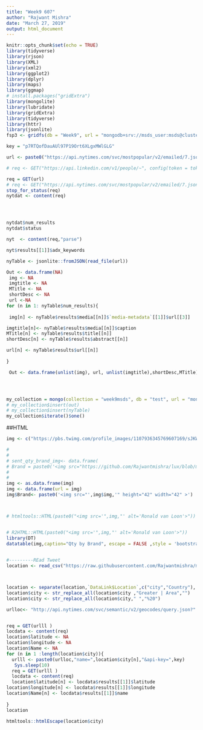```yaml
---
title: "Week9 607"
author: "Rajwant Mishra"
date: "March 27, 2019"
output: html_document
---
```


```r
knitr::opts_chunk$set(echo = TRUE)
library(tidyverse)
library(rjson)
library(XML)
library(xml2)
library(ggplot2)
library(dplyr)
library(maps)
library(ggmap)
# install.packages("gridExtra")
library(mongolite)
library(lubridate)
library(gridExtra)
library(tidyverse)
library(httr)
library(jsonlite)
fsp3 <- gridfs(db = "Week9", url = "mongodb+srv://msds_user:msds@cluster0-bqyhe.gcp.mongodb.net/", prefix = "fs",options = ssl_options())

```

```r



key = "p7RTQofDauAUl97P19Ort6XLgxMWlGLG"

url <- paste0("https://api.nytimes.com/svc/mostpopular/v2/emailed/7.json?api-key=",key)

# req <- GET("https://api.linkedin.com/v1/people/~", config(token = token))

req = GET(url)
# req <- GET("https://api.nytimes.com/svc/mostpopular/v2/emailed/7.json",add_headers('api-key' = key))
stop_for_status(req)
nytdat <- content(req)




nytdat$num_results
nytdat$status

nyt  <- content(req,"parse")

nyt$results[[1]]$adx_keywords

nyTable <- jsonlite::fromJSON(read_file(url))

Out <- data.frame(NA)
 img <- NA
 imgtitle <- NA
 MTitle <- NA
 shortDesc <- NA
 url <-NA
for (n in 1: nyTable$num_results){
  
 img[n] <- nyTable$results$media[[n]]$`media-metadata`[[1]]$url[[3]] 

imgtitle[n]<- nyTable$results$media[[n]]$caption
MTitle[n] <- nyTable$results$title[[n]]
shortDesc[n] <- nyTable$results$abstract[[n]]

url[n] <- nyTable$results$url[[n]]
  
}

 Out <- data.frame(unlist(img), url, unlist(imgtitle),shortDesc,MTitle)





```

```r

my_collection = mongo(collection = "week9msds", db = "test", url = "mongodb+srv://msds_user:msds@cluster0-bqyhe.gcp.mongodb.net/") # create connection, database and collection
# my_collection$insert(out)
# my_collection$insert(nyTable)
my_collection$iterate()$one()


```

##HTML

```r
img <- c("https://pbs.twimg.com/profile_images/1107936345769607169/sJKWJd7g_200x200.png","https://pbs.twimg.com/profile_images/565555690119245824/Xwg6sp1Q_200x200.jpeg")

# 
# 
# sent_qty_brand_img<- data.frame(
# Brand = paste0('<img src="https://github.com/Rajwantmishra/lux/blob/master/brand/',sent_qty_brand$Dv,'.png?raw=true" height="42" width="42" >'),sent_qty_brand)
# 
# 
img <- as.data.frame(img) 
img <- data.frame(url = img)
img$Brand<- paste0('<img src="',img$img,'" height="42" width="42" >')



# htmltools::HTML(paste0("<img src='",img,"' alt='Ronald van Loon'>"))


# R2HTML::HTML(paste0("<img src='",img,"' alt='Ronald van Loon'>"))
library(DT)
datatable(img,caption="Qty by Brand", escape = FALSE ,style = 'bootstrap', class = 'table-bordered table-condensed',autoHideNavigation = TRUE,rownames = FALSE,options = list(searching = FALSE))
          

```



```r
#---------REad Tweet
location <- read_csv("https://raw.githubusercontent.com/Rajwantmishra/msds/master/607/Project%203/Prework/linkedin.csv")



location <- separate(location,`DataLink$Location`,c("city","Country"), ",|/",fill = "warn")
location$city <- str_replace_all(location$city ,"Greater | Area","")
location$city <- str_replace_all(location$city," ","%20")

urlloc<- "http://api.nytimes.com/svc/semantic/v2/geocodes/query.json?"


req = GET(urlll )
locdata <- content(req)
location$latitude <- NA
location$longitude <- NA
location$Name <- NA
for (n in 1 :length(location$city)){
  urlll <- paste0(urlloc,"name=",location$city[n],"&api-key=",key)
   Sys.sleep(10)
  req = GET(urlll )
  locdata <- content(req)
  location$latitude[n] <- locdata$results[[1]]$latitude
location$longitude[n] <- locdata$results[[1]]$longitude
location$Name[n] <- locdata$results[[1]]$name
  
}
location

htmltools::htmlEscape(location$city)
```

